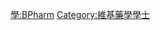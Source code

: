 {{Userbox
  |border-c = #FF8888
  |border-s = 1
  |id-c     = #FF8888
  |id-s     = 12
  |id-fc    = #000000
  |info-c   = #FFEEEE
  |info-s   = 10
  |info-fc  = #000000
  |id       = B.Pharm.
  |info     = 這個用戶擁有[[:Category:維基藥學學士|藥學學士]]學位。
}}
<includeonly> [[Category:維基藥學學士|{{PAGENAME}}]] </includeonly>
<noinclude> [[Category:學位用戶框模板|學:BPharm]][[Category:維基藥學學士]] </noinclude>